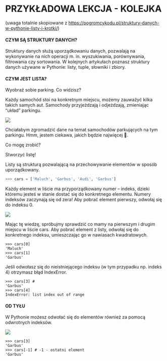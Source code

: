 # PRZYKŁADOWA LEKCJA - KOLEJKA
(uwaga totalnie skopiowane z https://pogromcykodu.pl/struktury-danych-w-pythonie-listy-i-krotki/)

#### CZYM SĄ STRUKTURY DANYCH?
Struktury danych służą uporządkowaniu danych, pozwalają na wykonywanie na nich operacji m. in. wyszukiwania, porównywania, filtrowania czy sortowania. W kolejnych artykułach poznasz struktury danych używane w Pythonie: listy, tuple, słowniki i zbiory.

#### CZYM JEST LISTA?

Wyobraź sobie parking. Co widzisz?

Każdy samochód stoi na konkretnym miejscu, możemy zauważyć kilka takich samych aut. Samochody przyjeżdzają i odjeżdzają, zmieniając “układ” parkingu.

![](https://i.imgur.com/JSG7XKv.png)

Chciałabym zgromadzić dane na temat samochodów parkujących na tym parkingu. Hmm, jestem ciekawa, jakich będzie najwięcej 🤔.

Co mogę zrobić?

Stworzyć listę!

<div className="info">
Listy są strukturą pozwalającą na przechowywanie elementów w sposób uporządkowany.
</div>

```python
>>> cars = ['Maluch', 'Garbus', 'Audi', 'Garbus'] 
```

Każdy element w liście ma przyporządkowany numer – indeks, dzieki któremu jesteś w stanie dostać się do konkretnego elementu. Numery indeksów zaczynają się od zera! Aby pobrać element pierwszy, odwołaj się do indeksu 0.

![](https://i.imgur.com/PZncaBz.png)

Mając tę wiedzę, spróbujmy sprawdzić co mamy na pierwszym i drugim miejscu w liście cars. Aby pobrać element z listy, odwołaj się do konkretnego indeksu, umieszczając go w nawiasach kwadratowych.

```python=
>>> cars[0] 
'Maluch'
>>> cars[1]
'Garbus' 
```
Jeśli odwołasz się do nieistniejącego indeksu (w tym przypadku np. indeks 4) otrzymasz błąd IndexError.

```python=
>>> cars[3] # 
'Garbus'
>>> cars[4] 
IndexError: list index out of range
```

#### OD TYŁU
W Pythonie możesz odwołać się do elementów również za pomocą odwrotnych indeksów.

![](https://i.imgur.com/H6zNypH.png)

```python=
>>> cars[3] 
'Garbus'
>>> cars[-1] # -1 - ostatni element
'Garbus' 
```